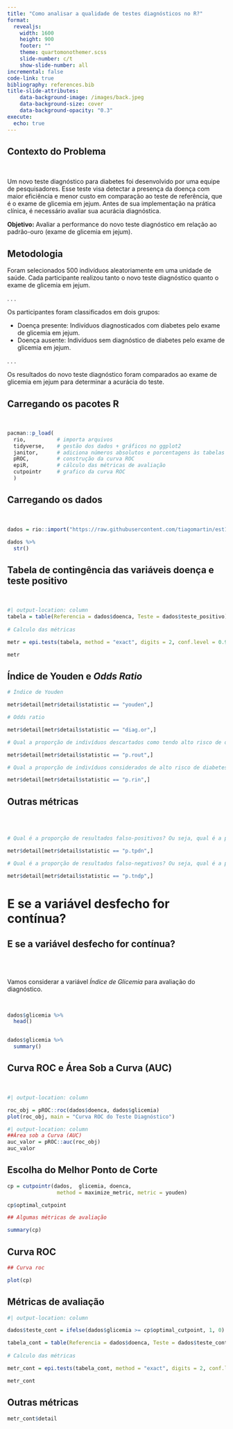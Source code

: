 ```yaml
---
title: "Como analisar a qualidade de testes diagnósticos no R?"
format: 
  revealjs:
    width: 1600
    height: 900
    footer: ""
    theme: quartomonothemer.scss
    slide-number: c/t
    show-slide-number: all
incremental: false
code-link: true
bibliography: references.bib
title-slide-attributes:
    data-background-image: /images/back.jpeg
    data-background-size: cover
    data-background-opacity: "0.3"
execute:
  echo: true
---
```



## Contexto do Problema

<br>

Um novo teste diagnóstico para diabetes foi desenvolvido por uma equipe de pesquisadores. Esse teste visa detectar a presença da doença com maior eficiência e menor custo em comparação ao teste de referência, que é o exame de glicemia em jejum. Antes de sua implementação na prática clínica, é necessário avaliar sua acurácia diagnóstica.


**Objetivo:** Avaliar a performance do novo teste diagnóstico em relação ao padrão-ouro (exame de glicemia em jejum).


## Metodologia


Foram selecionados 500 indivíduos aleatoriamente em uma unidade de saúde. Cada participante realizou tanto o novo teste diagnóstico quanto o exame de glicemia em jejum.

. . .

Os participantes foram classificados em dois grupos:

- Doença presente: Indivíduos diagnosticados com diabetes pelo exame de glicemia em jejum.
- Doença ausente: Indivíduos sem diagnóstico de diabetes pelo exame de glicemia em jejum.

. . .

Os resultados do novo teste diagnóstico foram comparados ao exame de glicemia em jejum para determinar a acurácia do teste.


## Carregando os pacotes R

<br>

```r
pacman::p_load(
  rio,          # importa arquivos
  tidyverse,    # gestão dos dados + gráficos no ggplot2 
  janitor,      # adiciona números absolutos e porcentagens às tabelas
  pROC,         # construção da curva ROC
  epiR,         # cálculo das métricas de avaliação
  cutpointr     # grafico da curva ROC
  )
```


## Carregando os dados

<br>

```r
dados = rio::import("https://raw.githubusercontent.com/tiagomartin/est104/refs/heads/master/dados/teste_diabetes.csv") 

dados %>% 
  str()
```

## Tabela de contingência das variáveis doença e teste positivo

<br>

```r
#| output-location: column
tabela = table(Referencia = dados$doenca, Teste = dados$teste_positivo)
  
# Calculo das métricas

metr = epi.tests(tabela, method = "exact", digits = 2, conf.level = 0.95)

metr
```

## Índice de Youden e *Odds Ratio*

```r

# Índice de Youden

metr$detail[metr$detail$statistic == "youden",]

# Odds ratio

metr$detail[metr$detail$statistic == "diag.or",]

# Qual a proporção de indivíduos descartados como tendo alto risco de diabetes?

metr$detail[metr$detail$statistic == "p.rout",] 

# Qual a proporção de indivíduos considerados de alto risco de diabetes?

metr$detail[metr$detail$statistic == "p.rin",] 

```

## Outras métricas

<br>
<br>

```r
# Qual é a proporção de resultados falso-positivos? Ou seja, qual é a proporção de indivíduos com teste positivo entre aqueles que são negativos para a doença?

metr$detail[metr$detail$statistic == "p.tpdn",]

# Qual é a proporção de resultados falso-negativos? Ou seja, qual é a proporção de indivíduos com teste negativo entre aqueles que são positivos para a doença?

metr$detail[metr$detail$statistic == "p.tndp",]

```


# E se a variável desfecho for contínua?

## E se a variável desfecho for contínua?



<br>
<br>

Vamos considerar a variável *Índice de Glicemia* para avaliação do diagnóstico.

<br>

```r
dados$glicemia %>% 
  head()


dados$glicemia %>% 
  summary()
```




## Curva ROC e Área Sob a Curva (AUC)

<br>

```r
#| output-location: column

roc_obj = pROC::roc(dados$doenca, dados$glicemia)
plot(roc_obj, main = "Curva ROC do Teste Diagnóstico")

```

```r
#| output-location: column
##Área sob a Curva (AUC)
auc_valor = pROC::auc(roc_obj)
auc_valor
```


## Escolha do Melhor Ponto de Corte


```r
cp = cutpointr(dados,  glicemia, doenca, 
                method = maximize_metric, metric = youden)

cp$optimal_cutpoint
```


```r
## Algumas métricas de avaliação

summary(cp)
```

## Curva ROC

```r
## Curva roc

plot(cp)
```


## Métricas de avaliação

```r
#| output-location: column

dados$teste_cont = ifelse(dados$glicemia >= cp$optimal_cutpoint, 1, 0)

tabela_cont = table(Referencia = dados$doenca, Teste = dados$teste_cont)
  
# Calculo das métricas

metr_cont = epi.tests(tabela_cont, method = "exact", digits = 2, conf.level = 0.95)

metr_cont
```


## Outras métricas

```r
metr_cont$detail
```

